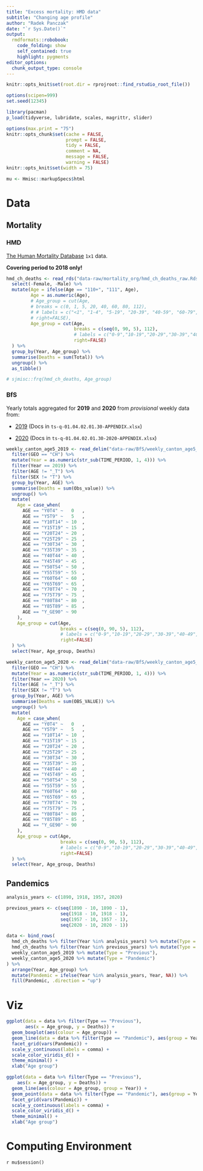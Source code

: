 ```yaml
---
title: "Excess mortality: HMD data"
subtitle: "Changing age profile"
author: "Radek Panczak"
date: "`r Sys.Date()`"
output:
  rmdformats::robobook:
    code_folding: show
    self_contained: true
    highlight: pygments
editor_options: 
  chunk_output_type: console
---
```


<!-- ----------------------------------------------------- -->

```r
knitr::opts_knit$set(root.dir = rprojroot::find_rstudio_root_file())

options(scipen=999)
set.seed(12345)

library(pacman)
p_load(tidyverse, lubridate, scales, magrittr, slider)

options(max.print = "75")
knitr::opts_chunk$set(cache = FALSE,
                      prompt = FALSE,
                      tidy = FALSE,
                      comment = NA,
                      message = FALSE,
                      warning = FALSE)
knitr::opts_knit$set(width = 75)

mu <- Hmisc::markupSpecs$html
```

<!-- ----------------------------------------------------- -->

# Data 

## Mortality 

### HMD 

[The Human Mortality Database](https://www.mortality.org/) `1x1` data.  

**Covering period to 2018 only!**  

<!-- Grouping age to: `<1, 1-4, 5-19, 20-39, 40-59, 60-79, >=80`.   -->

```r
hmd_ch_deaths <- read_rds("data-raw/mortality_org/hmd_ch_deaths_raw.Rds") %>% 
  select(-Female, -Male) %>% 
  mutate(Age = ifelse(Age == "110+", "111", Age),
         Age = as.numeric(Age), 
         # Age_group = cut(Age, 
         # breaks = c(0, 1, 5, 20, 40, 60, 80, 112),
         # # labels = c("<1", "1-4", "5-19", "20-39", "40-59", "60-79","80+"), 
         # right=FALSE), 
         Age_group = cut(Age, 
                         breaks = c(seq(0, 90, 5), 112), 
                         # labels = c("0-9","10-19","20-29","30-39","40-49","50-59","60-69","70-79","80+")), 
                         right=FALSE)
  ) %>%
  group_by(Year, Age_group) %>% 
  summarise(Deaths = sum(Total)) %>% 
  ungroup() %>% 
  as_tibble()

# sjmisc::frq(hmd_ch_deaths, Age_group)
```

### BfS 

Yearly totals aggregated for **2019** and **2020** from *provisional* weekly data from:  

- [2019](https://www.bfs.admin.ch/bfs/en/home/statistics/catalogues-databases/tables.assetdetail.17004426.html) (Docs in `ts-q-01.04.02.01.30-APPENDIX.xlsx`)

- [2020](https://www.bfs.admin.ch/bfs/en/home/statistics/catalogues-databases/tables.assetdetail.15464210.html) (Docs in `ts-q-01.04.02.01.30-2020-APPENDIX.xlsx`)

```r
weekly_canton_age5_2019 <- read_delim("data-raw/BfS/weekly_canton_age5_2000-2019.csv", ";", escape_double = FALSE, col_types = cols(Obs_value = col_integer()), trim_ws = TRUE) %>% 
  filter(GEO == "CH") %>% 
  mutate(Year = as.numeric(str_sub(TIME_PERIOD, 1, 4))) %>% 
  filter(Year == 2019) %>% 
  filter(AGE != "_T") %>% 
  filter(SEX != "T") %>% 
  group_by(Year, AGE) %>% 
  summarise(Deaths = sum(Obs_value)) %>% 
  ungroup() %>% 
  mutate(
    Age = case_when(
      AGE == "Y0T4" ~	0	,
      AGE == "Y5T9" ~	5	,
      AGE == "Y10T14" ~	10	,
      AGE == "Y15T19" ~	15	,
      AGE == "Y20T24" ~	20	,
      AGE == "Y25T29" ~	25	,
      AGE == "Y30T34" ~	30	,
      AGE == "Y35T39" ~	35	,
      AGE == "Y40T44" ~	40	,
      AGE == "Y45T49" ~	45	,
      AGE == "Y50T54" ~	50	,
      AGE == "Y55T59" ~	55	,
      AGE == "Y60T64" ~	60	,
      AGE == "Y65T69" ~	65	,
      AGE == "Y70T74" ~	70	,
      AGE == "Y75T79" ~	75	,
      AGE == "Y80T84" ~	80	,
      AGE == "Y85T89" ~	85	,
      AGE == "Y_GE90" ~	90	
    ),
    Age_group = cut(Age, 
                    breaks = c(seq(0, 90, 5), 112), 
                    # labels = c("0-9","10-19","20-29","30-39","40-49","50-59","60-69","70-79","80+")), 
                    right=FALSE)
  ) %>% 
  select(Year, Age_group, Deaths)

weekly_canton_age5_2020 <- read_delim("data-raw/BfS/weekly_canton_age5_2020.csv", ";", escape_double = FALSE, col_types = cols(OBS_VALUE = col_integer()), trim_ws = TRUE) %>% 
  filter(GEO == "CH") %>% 
  mutate(Year = as.numeric(str_sub(TIME_PERIOD, 1, 4))) %>% 
  filter(Year == 2020) %>% 
  filter(AGE != "_T") %>% 
  filter(SEX != "T") %>% 
  group_by(Year, AGE) %>% 
  summarise(Deaths = sum(OBS_VALUE)) %>% 
  ungroup() %>% 
  mutate(
    Age = case_when(
      AGE == "Y0T4" ~	0	,
      AGE == "Y5T9" ~	5	,
      AGE == "Y10T14" ~	10	,
      AGE == "Y15T19" ~	15	,
      AGE == "Y20T24" ~	20	,
      AGE == "Y25T29" ~	25	,
      AGE == "Y30T34" ~	30	,
      AGE == "Y35T39" ~	35	,
      AGE == "Y40T44" ~	40	,
      AGE == "Y45T49" ~	45	,
      AGE == "Y50T54" ~	50	,
      AGE == "Y55T59" ~	55	,
      AGE == "Y60T64" ~	60	,
      AGE == "Y65T69" ~	65	,
      AGE == "Y70T74" ~	70	,
      AGE == "Y75T79" ~	75	,
      AGE == "Y80T84" ~	80	,
      AGE == "Y85T89" ~	85	,
      AGE == "Y_GE90" ~	90	
    ),
    Age_group = cut(Age, 
                    breaks = c(seq(0, 90, 5), 112), 
                    # labels = c("0-9","10-19","20-29","30-39","40-49","50-59","60-69","70-79","80+")), 
                    right=FALSE)
  ) %>% 
  select(Year, Age_group, Deaths)
```


## Pandemics 

```r
analysis_years <- c(1890, 1918, 1957, 2020)

previous_years <- c(seq(1890 - 10, 1890 - 1),
                    seq(1918 - 10, 1918 - 1),
                    seq(1957 - 10, 1957 - 1),
                    seq(2020 - 10, 2020 - 1))
```

```r
data <- bind_rows( 
  hmd_ch_deaths %>% filter(Year %in% analysis_years) %>% mutate(Type = "Pandemic"), 
  hmd_ch_deaths %>% filter(Year %in% previous_years) %>% mutate(Type = "Previous"),
  weekly_canton_age5_2019 %>% mutate(Type = "Previous"),
  weekly_canton_age5_2020 %>% mutate(Type = "Pandemic")
) %>%  
  arrange(Year, Age_group) %>% 
  mutate(Pandemic = ifelse(Year %in% analysis_years, Year, NA)) %>% 
  fill(Pandemic, .direction = "up")
```

<!-- ----------------------------------------------------- -->

# Viz

```r
ggplot(data = data %>% filter(Type == "Previous"),
       aes(x = Age_group, y = Deaths)) + 
  geom_boxplot(aes(colour = Age_group)) +
  geom_line(data = data %>% filter(Type == "Pandemic"), aes(group = Year)) +
  facet_grid(vars(Pandemic)) + 
  scale_y_continuous(labels = comma) +
  scale_color_viridis_d() +
  theme_minimal() + 
  xlab("Age group")
```

```r
ggplot(data = data %>% filter(Type == "Previous"),
    aes(x = Age_group, y = Deaths)) + 
  geom_line(aes(colour = Age_group, group = Year)) +
  geom_point(data = data %>% filter(Type == "Pandemic"), aes(group = Year)) +
  facet_grid(vars(Pandemic)) + 
  scale_y_continuous(labels = comma) +
  scale_color_viridis_d() +
  theme_minimal() + 
  xlab("Age group")
```

<!-- ----------------------------------------------------- -->

# Computing Environment

`r mu$session()`


